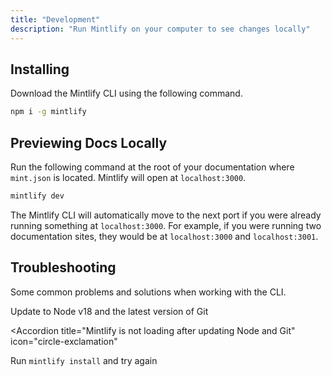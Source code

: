 ```yaml
---
title: "Development"
description: "Run Mintlify on your computer to see changes locally"
---
```


## Installing

Download the Mintlify <Tooltip tip="Command-line Interface">CLI</Tooltip> using the following command.

```bash
npm i -g mintlify
```

## Previewing Docs Locally

Run the following command at the root of your documentation where `mint.json` is located. Mintlify will open at `localhost:3000`.

```bash
mintlify dev
```

<Tip>

The Mintlify CLI will automatically move to the next port if you were already running something at `localhost:3000`. For example, if you were running two documentation sites, they would be at `localhost:3000` and `localhost:3001`.

</Tip>

## Troubleshooting

Some common problems and solutions when working with the CLI.

<Accordion title="Mintlify is not loading" icon="circle-exclamation">
  Update to Node v18 and the latest version of Git
</Accordion>

<Accordion
  title="Mintlify is not loading after updating Node and Git"
  icon="circle-exclamation"
>
  Run `mintlify install` and try again
</Accordion>
